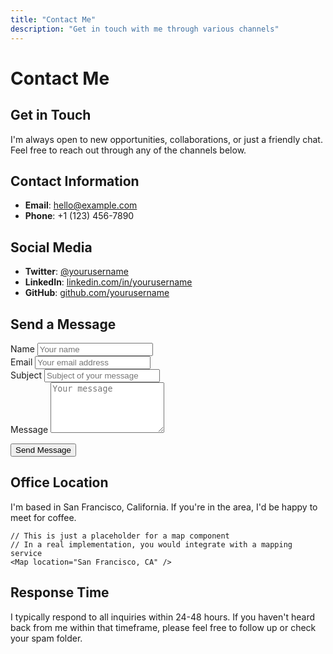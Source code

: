 ```yaml
---
title: "Contact Me"
description: "Get in touch with me through various channels"
---
```


# Contact Me

## Get in Touch

I'm always open to new opportunities, collaborations, or just a friendly chat. Feel free to reach out through any of the channels below.

## Contact Information

- **Email**: hello@example.com
- **Phone**: +1 (123) 456-7890

## Social Media

- **Twitter**: [@yourusername](https://twitter.com/yourusername)
- **LinkedIn**: [linkedin.com/in/yourusername](https://linkedin.com/in/yourusername)
- **GitHub**: [github.com/yourusername](https://github.com/yourusername)

## Send a Message

<div className="contact-form">
  <div className="form-group">
    <label htmlFor="name">Name</label>
    <input type="text" id="name" placeholder="Your name" />
  </div>
  
  <div className="form-group">
    <label htmlFor="email">Email</label>
    <input type="email" id="email" placeholder="Your email address" />
  </div>
  
  <div className="form-group">
    <label htmlFor="subject">Subject</label>
    <input type="text" id="subject" placeholder="Subject of your message" />
  </div>
  
  <div className="form-group">
    <label htmlFor="message">Message</label>
    <textarea id="message" rows="5" placeholder="Your message"></textarea>
  </div>
  
  <button className="submit-button">Send Message</button>
</div>

## Office Location

I'm based in San Francisco, California. If you're in the area, I'd be happy to meet for coffee.

```
// This is just a placeholder for a map component
// In a real implementation, you would integrate with a mapping service
<Map location="San Francisco, CA" />
```

## Response Time

I typically respond to all inquiries within 24-48 hours. If you haven't heard back from me within that timeframe, please feel free to follow up or check your spam folder. 